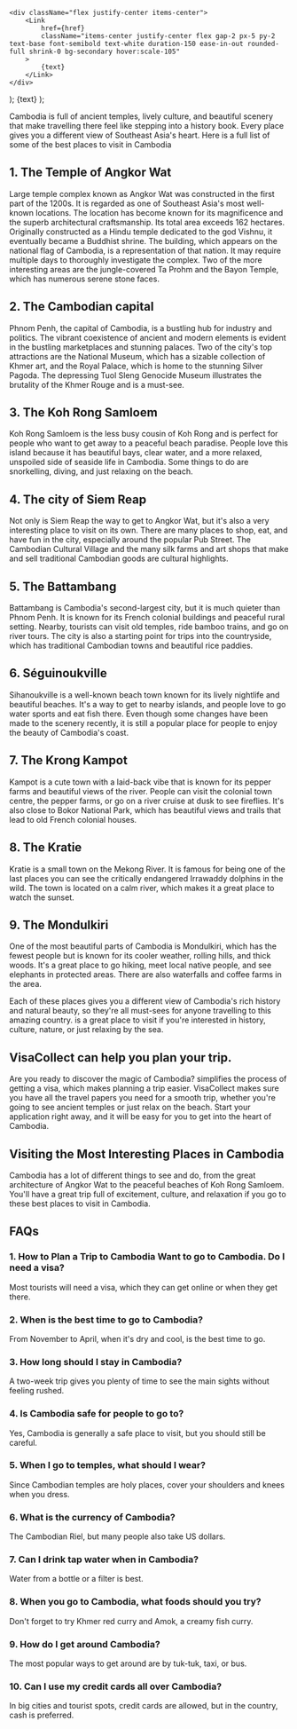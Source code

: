    <div className="flex justify-center items-center">
        <Link
            href={href}
            className="items-center justify-center flex gap-2 px-5 py-2 text-base font-semibold text-white duration-150 ease-in-out rounded-full shrink-0 bg-secondary hover:scale-105"
        >
            {text}
        </Link>
    </div>
);
    <Link
        className="inline-flex items-center justify-center gap-1 text-lg font-semibold text-primary"
        href={href}
    >
        {text}
    </Link>
);

Cambodia is full of ancient temples, lively culture, and beautiful scenery that make travelling there feel like stepping into a history book. Every place gives you a different view of Southeast Asia's heart. Here is a full list of some of the best places to visit in Cambodia

## 1. The Temple of Angkor Wat

Large temple complex known as Angkor Wat was constructed in the first part of the 1200s. It is regarded as one of Southeast Asia's most well-known locations. The location has become known for its magnificence and the superb architectural craftsmanship. Its total area exceeds 162 hectares. Originally constructed as a Hindu temple dedicated to the god Vishnu, it eventually became a Buddhist shrine. The building, which appears on the national flag of Cambodia, is a representation of that nation. It may require multiple days to thoroughly investigate the complex. Two of the more interesting areas are the jungle-covered Ta Prohm and the Bayon Temple, which has numerous serene stone faces.

## 2. The Cambodian capital

Phnom Penh, the capital of Cambodia, is a bustling hub for industry and politics. The vibrant coexistence of ancient and modern elements is evident in the bustling marketplaces and stunning palaces. Two of the city's top attractions are the National Museum, which has a sizable collection of Khmer art, and the Royal Palace, which is home to the stunning Silver Pagoda. The depressing Tuol Sleng Genocide Museum illustrates the brutality of the Khmer Rouge and is a must-see.

## 3. The Koh Rong Samloem

Koh Rong Samloem is the less busy cousin of Koh Rong and is perfect for people who want to get away to a peaceful beach paradise. People love this island because it has beautiful bays, clear water, and a more relaxed, unspoiled side of seaside life in Cambodia. Some things to do are snorkelling, diving, and just relaxing on the beach.

## 4. The city of Siem Reap

Not only is Siem Reap the way to get to Angkor Wat, but it's also a very interesting place to visit on its own. There are many places to shop, eat, and have fun in the city, especially around the popular Pub Street. The Cambodian Cultural Village and the many silk farms and art shops that make and sell traditional Cambodian goods are cultural highlights.

## 5. The Battambang

Battambang is Cambodia's second-largest city, but it is much quieter than Phnom Penh. It is known for its French colonial buildings and peaceful rural setting. Nearby, tourists can visit old temples, ride bamboo trains, and go on river tours. The city is also a starting point for trips into the countryside, which has traditional Cambodian towns and beautiful rice paddies.

## 6. Séguinoukville

Sihanoukville is a well-known beach town known for its lively nightlife and beautiful beaches. It's a way to get to nearby islands, and people love to go water sports and eat fish there. Even though some changes have been made to the scenery recently, it is still a popular place for people to enjoy the beauty of Cambodia's coast.

## 7. The Krong Kampot

Kampot is a cute town with a laid-back vibe that is known for its pepper farms and beautiful views of the river. People can visit the colonial town centre, the pepper farms, or go on a river cruise at dusk to see fireflies. It's also close to Bokor National Park, which has beautiful views and trails that lead to old French colonial houses.

## 8. The Kratie

Kratie is a small town on the Mekong River. It is famous for being one of the last places you can see the critically endangered Irrawaddy dolphins in the wild. The town is located on a calm river, which makes it a great place to watch the sunset.

## 9. The Mondulkiri

One of the most beautiful parts of Cambodia is Mondulkiri, which has the fewest people but is known for its cooler weather, rolling hills, and thick woods. It's a great place to go hiking, meet local native people, and see elephants in protected areas. There are also waterfalls and coffee farms in the area.

Each of these places gives you a different view of Cambodia's rich history and natural beauty, so they're all must-sees for anyone travelling to this amazing country.<LinkText text="Cambodia" href="/kh/"/> is a great place to visit if you're interested in history, culture, nature, or just relaxing by the sea.

## VisaCollect can help you plan your trip.

Are you ready to discover the magic of Cambodia? <LinkText text="VisaCollect" href="/"/> simplifies the process of getting a visa, which makes planning a trip easier. VisaCollect makes sure you have all the travel papers you need for a smooth trip, whether you're going to see ancient temples or just relax on the beach. Start your application right away, and it will be easy for you to get into the heart of Cambodia.

## Visiting the Most Interesting Places in Cambodia

Cambodia has a lot of different things to see and do, from the great architecture of Angkor Wat to the peaceful beaches of Koh Rong Samloem. You'll have a great trip full of excitement, culture, and relaxation if you go to these best places to visit in Cambodia.

## FAQs

### 1. How to Plan a Trip to Cambodia Want to go to Cambodia. Do I need a visa?

Most tourists will need a visa, which they can get online or when they get there.

### 2. When is the best time to go to Cambodia?

From November to April, when it's dry and cool, is the best time to go.

### 3. How long should I stay in Cambodia?

A two-week trip gives you plenty of time to see the main sights without feeling rushed.

### 4. Is Cambodia safe for people to go to?

Yes, Cambodia is generally a safe place to visit, but you should still be careful.

### 5. When I go to temples, what should I wear?

Since Cambodian temples are holy places, cover your shoulders and knees when you dress.

### 6. What is the currency of Cambodia?

The Cambodian Riel, but many people also take US dollars.

### 7. Can I drink tap water when in Cambodia?

Water from a bottle or a filter is best.

### 8. When you go to Cambodia, what foods should you try?

Don't forget to try Khmer red curry and Amok, a creamy fish curry.

### 9. How do I get around Cambodia?

The most popular ways to get around are by tuk-tuk, taxi, or bus.

### 10. Can I use my credit cards all over Cambodia?

In big cities and tourist spots, credit cards are allowed, but in the country, cash is preferred.
